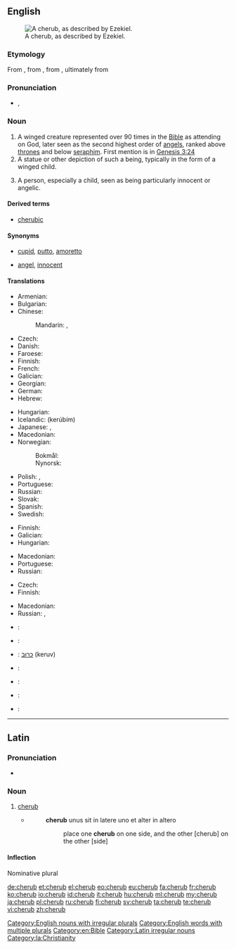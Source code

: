 {{also|Cherub}}
==English==
[[File:Tetramorph meteora.jpg|thumb|A cherub, as described by Ezekiel.]]

===Etymology===
From {{etyl|ang|en}} {{term|cerubin|lang=ang}}, from {{etyl|LL.|en}} {{term|cherub|lang=la}}, from {{etyl|grc|en}} {{term|χερουβ|lang=grc}}, ultimately from {{etyl|he|en}} {{term|כרוב| כְּרוּב|tr= kerúv|lang=he|sc=Hebr}}

===Pronunciation===
* {{enPR|chĕrʹəb}}, {{IPA|/ˈtʃɛrəb/}}

===Noun===
{{en-noun|s|cherubim}}

# A winged creature represented over 90 times in the [[Bible]] as attending on God, later seen as the second highest order of [[angels]], ranked above [[throne]]s and below [[seraph]]im. First mention is in [http://en.wikisource.org/wiki/Bible_%28World_English%29/Genesis#Chapter_3 Genesis 3:24]
# A statue or other depiction of such a being, typically in the form of a winged child.
# {{context|figuratively|lang=en}} A person, especially a child, seen as being particularly innocent or angelic.

====Derived terms====
* [[cherubic]]

====Synonyms====
* {{sense|winged child}} [[cupid]], [[putto]], [[amoretto]]
* {{sense|innocent or angelic person}} [[angel]], [[innocent]]

====Translations====
{{trans-top|winged creature represented in the Bible as attending on God}}
* Armenian: {{t|hy|քերովբե|tr=kʿerovbe|sc=Armn}}
* Bulgarian: {{t|bg|херувим|m|tr=heruvím}}
* Chinese:
*: Mandarin: {{t|cmn|智天使|tr=zhìtiānshǐ|sc=Hani}}, {{t|cmn|基路伯|tr=jīlùbó|sc=Hani}}
* Czech: {{t|cs|cherubín|m}}
* Danish: {{t|da|kerub|c}}
* Faroese: {{t|fo|kerúbur|m}}
* Finnish: {{t+|fi|kerubi}}
* French: {{t+|fr|chérubin|m}}
* Galician: {{t|gl|querubín|m}}
* Georgian: {{t|ka|ქერუბინი|tr=kerubini|sc=Geor}}
* German: {{t+|de|Cherub|m}}
* Hebrew: {{t+|he|כְּרוּב|m|tr=kerúv|sc=Hebr}}
{{trans-mid}}
* Hungarian: {{t|hu|kerub}}
* Icelandic: {{t|is|kerúb|m}} (kerúbím)
* Japanese: {{t|ja|智天使|tr=ちてんし, chitenshi|sc=Jpan}}, {{t|ja|ケルブ|tr=kerubu|sc=Jpan}}
* Macedonian: {{t|mk|херувим|m|tr=héruvim}}
* Norwegian:
*: Bokmål: {{t|no|kjerub|m}}
*: Nynorsk: {{t|nn|kjerub|m}}
* Polish: {{t+|pl|cherubin|m}}, {{t+|pl|cherub|m}}
* Portuguese: {{t+|pt|querubim}}
* Russian: {{t+|ru|херувим|m|tr=xeruvím}}
* Slovak: {{t|sk|cherubín|m}}
* Spanish: {{t+|es|querubín|m}}
* Swedish: {{t+|sv|kerub|c}}
{{trans-bottom}}

{{trans-top|statue or other depiction of such a being}}
* Finnish: {{t+|fi|kerubi}}
* Galician: {{t|gl|querubín|m}}
* Hungarian: {{t|hu|kerub}}
{{trans-mid}}
* Macedonian: {{t|mk|херувим|m|tr=héruvim}}
* Portuguese: {{t+|pt|querubim|m}}
* Russian: {{t+|ru|херувим|m|tr=xeruvím}}
{{trans-bottom}}

{{trans-top|person seen as being particularly innocent or angelic}}
* Czech: {{t|cs|andílek|m}}
* Finnish: {{t+|fi|enkeli}}
{{trans-mid}}
* Macedonian: {{t|mk|ангелче|n|tr=ángelče}}
* Russian: {{t+|ru|ангелок|m|tr=angelók|sc=Cyrl}}, {{t+|ru|ангелочек|m|tr=angelóček|sc=Cyrl}}
{{trans-bottom}}

{{checktrans-top}}
* {{ttbc|fr}}: {{t+|fr|chérubin|m}}
* {{ttbc|de}}: {{t+|de|Cherub|m}}
* {{ttbc|he}}: [[כרוב|כרוּב]] (keruv) {{g|m}}
* {{ttbc|it}}: {{t+|it|cherubino|m}}
{{trans-mid}}
* {{ttbc|ja}}: {{t|ja|智天使|tr=ちてんし, chitenshi}}
* {{ttbc|la}}: {{t|la|cherub|m}}
* {{ttbc|es}}: {{t+|es|querubín|m}}
{{trans-bottom}}

[[Category:English nouns with irregular plurals]]
[[Category:English words with multiple plurals]]
[[Category:en:Bible]]

----

==Latin==

===Pronunciation===
* {{a|Ecclesiastical}} {{IPA|/ˈkeː.rub/|lang=la}}

===Noun===
{{head|la|noun|g=m}}

# [[#English|cherub]]
#* {{RQ:Vulgate|Exodus|25|19}}
#*: '''cherub''' unus sit in latere uno et alter in altero
#*:: place one '''cherub''' on one side, and the other [cherub] on the other [side]

====Inflection====
Nominative plural {{term|cherubin|lang=la}}

[[Category:Latin irregular nouns]]
[[Category:la:Christianity]]

[[de:cherub]]
[[et:cherub]]
[[el:cherub]]
[[eo:cherub]]
[[eu:cherub]]
[[fa:cherub]]
[[fr:cherub]]
[[ko:cherub]]
[[io:cherub]]
[[id:cherub]]
[[it:cherub]]
[[hu:cherub]]
[[ml:cherub]]
[[my:cherub]]
[[ja:cherub]]
[[pl:cherub]]
[[ru:cherub]]
[[fi:cherub]]
[[sv:cherub]]
[[ta:cherub]]
[[te:cherub]]
[[vi:cherub]]
[[zh:cherub]]